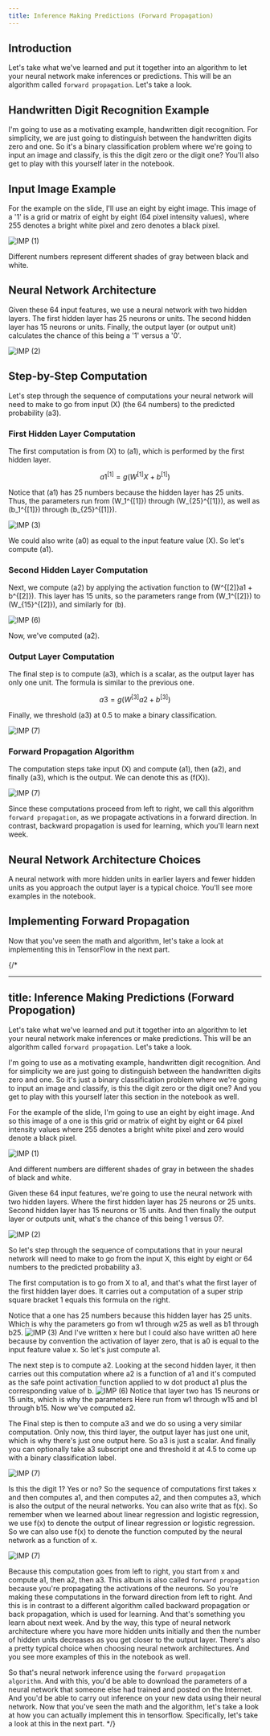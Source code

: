 ```yaml
---
title: Inference Making Predictions (Forward Propagation)
---
```


## Introduction

Let's take what we've learned and put it together into an algorithm to let your neural network make inferences or predictions. This will be an algorithm called `forward propagation`. Let's take a look.

## Handwritten Digit Recognition Example

I'm going to use as a motivating example, handwritten digit recognition. For simplicity, we are just going to distinguish between the handwritten digits zero and one. So it's a binary classification problem where we're going to input an image and classify, is this the digit zero or the digit one? You'll also get to play with this yourself later in the notebook.

## Input Image Example

For the example on the slide, I'll use an eight by eight image. This image of a '1' is a grid or matrix of eight by eight (64 pixel intensity values), where 255 denotes a bright white pixel and zero denotes a black pixel.

![IMP (1)](/Algs/NNM/IMP%20(1).png)

Different numbers represent different shades of gray between black and white.

## Neural Network Architecture

Given these 64 input features, we use a neural network with two hidden layers. The first hidden layer has 25 neurons or units. The second hidden layer has 15 neurons or units. Finally, the output layer (or output unit) calculates the chance of this being a '1' versus a '0'.

![IMP (2)](/Algs/NNM/IMP%20(2).png)

## Step-by-Step Computation

Let's step through the sequence of computations your neural network will need to make to go from input \(X\) (the 64 numbers) to the predicted probability \(a3\).

### First Hidden Layer Computation

The first computation is from \(X\) to \(a1\), which is performed by the first hidden layer.

```math
a1^{[1]} = g(W^{[1]}X + b^{[1]})
```

Notice that \(a1\) has 25 numbers because the hidden layer has 25 units. Thus, the parameters run from \(W_1^{[1]}\) through \(W_{25}^{[1]}\), as well as \(b_1^{[1]}\) through \(b_{25}^{[1]}\).

![IMP (3)](/Algs/NNM/IMP%20(3).png)

We could also write \(a0\) as equal to the input feature value \(X\). So let's compute \(a1\).

### Second Hidden Layer Computation

Next, we compute \(a2\) by applying the activation function to \(W^{[2]}a1 + b^{[2]}\). This layer has 15 units, so the parameters range from \(W_1^{[2]}\) to \(W_{15}^{[2]}\), and similarly for \(b\).

![IMP (6)](/Algs/NNM/IMP%20(6).png)

Now, we've computed \(a2\).

### Output Layer Computation

The final step is to compute \(a3\), which is a scalar, as the output layer has only one unit. The formula is similar to the previous one.

```math
a3 = g(W^{[3]}a2 + b^{[3]})
```

Finally, we threshold \(a3\) at 0.5 to make a binary classification.

![IMP (7)](/Algs/NNM/IMP%20(7).png)

### Forward Propagation Algorithm

The computation steps take input \(X\) and compute \(a1\), then \(a2\), and finally \(a3\), which is the output. We can denote this as \(f(X)\).

![IMP (7)](/Algs/NNM/IMP%20(7).png)

Since these computations proceed from left to right, we call this algorithm `forward propagation`, as we propagate activations in a forward direction. In contrast, backward propagation is used for learning, which you'll learn next week.

## Neural Network Architecture Choices

A neural network with more hidden units in earlier layers and fewer hidden units as you approach the output layer is a typical choice. You'll see more examples in the notebook.

## Implementing Forward Propagation

Now that you've seen the math and algorithm, let's take a look at implementing this in TensorFlow in the next part.

{/*

---
title: Inference Making Predictions (Forward Propogation)
---


Let's take what we've learned and put it together into an algorithm to let your neural network make inferences or make predictions. This will be an algorithm called `forward propagation`. Let's take a look.

I'm going to use as a motivating example, handwritten digit recognition. And for simplicity we are just going to distinguish between the handwritten digits zero and one. So it's just a binary classification problem where we're going to input an image and classify, is this the digit zero or the digit one? And you get to play with this yourself later this section in the notebook as well.

For the example of the slide, I'm going to use an eight by eight image. And so this image of a one is this grid or matrix of eight by eight or 64 pixel intensity values where 255 denotes a bright white pixel and zero would denote a black pixel.

![IMP (1)](/Algs/NNM/IMP%20(1).png)

And different numbers are different shades of gray in between the shades of black and white.

Given these 64 input features, we're going to use the neural network with two hidden layers. Where the first hidden layer has 25 neurons or 25 units. Second hidden layer has 15 neurons or 15 units. And then finally the output layer or outputs unit, what's the chance of this being 1 versus 0?.

![IMP (2)](/Algs/NNM/IMP%20(2).png)

So let's step through the sequence of computations that in your neural network will need to make to go from the input X, this eight by eight or 64 numbers to the predicted probability a3.

The first computation is to go from X to a1, and that's what the first layer of the first hidden layer does. It carries out a computation of a super strip square bracket 1 equals this formula on the right.


Notice that a one has 25 numbers because this hidden layer has 25 units. Which is why the parameters go from w1 through w25 as well as b1 through b25.
![IMP (3)](/Algs/NNM/IMP%20(3).png)
And I've written x here but I could also have written a0 here because by convention the activation of layer zero, that is a0 is equal to the input feature value x. So let's just compute a1.

The next step is to compute a2. Looking at the second hidden layer, it then carries out this computation where a2 is a function of a1 and it's computed as the safe point activation function applied to w dot product a1 plus the corresponding value of b. 
![IMP (6)](/Algs/NNM/IMP%20(6).png)
Notice that layer two has 15 neurons or 15 units, which is why the parameters Here run from w1 through w15 and b1 through b15. Now we've computed a2.

The Final step is then to compute a3 and we do so using a very similar computation. Only now, this third layer, the output layer has just one unit, which is why there's just one output here. So a3 is just a scalar. And finally you can optionally take a3 subscript one and threshold it at 4.5 to come up with a binary classification label. 

![IMP (7)](/Algs/NNM/IMP%20(7).png)

Is this the digit 1? Yes or no? So the sequence of computations first takes x and then computes a1, and then computes a2, and then computes a3, which is also the output of the neural networks. You can also write that as f(x). So remember when we learned about linear regression and logistic regression, we use f(x) to denote the output of linear regression or logistic regression. So we can also use f(x) to denote the function computed by the neural network as a function of x. 

![IMP (7)](/Algs/NNM/IMP%20(7).png)

Because this computation goes from left to right, you start from x and compute a1, then a2, then a3. This album is also called `forward propagation` because you're propagating the activations of the neurons. So you're making these computations in the forward direction from left to right. And this is in contrast to a different algorithm called backward propagation or back propagation, which is used for learning. And that's something you learn about next week. And by the way, this type of neural network architecture where you have more hidden units initially and then the number of hidden units decreases as you get closer to the output layer. There's also a pretty typical choice when choosing neural network architectures. And you see more examples of this in the notebook as well.

So that's neural network inference using the `forward propagation algorithm`. And with this, you'd be able to download the parameters of a neural network that someone else had trained and posted on the Internet. And you'd be able to carry out inference on your new data using their neural network. Now that you've seen the math and the algorithm, let's take a look at how you can actually implement this in tensorflow. Specifically, let's take a look at this in the next part.
*/}


